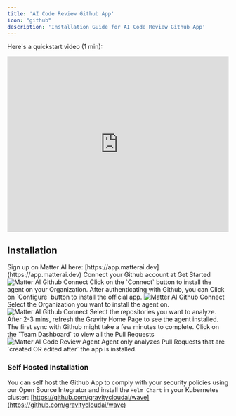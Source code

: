 ```yaml
---
title: 'AI Code Review Github App'
icon: "github"
description: 'Installation Guide for AI Code Review Github App'
---
```


Here's a quickstart video (1 min):

<iframe width="100%" height="400px" src="https://www.youtube.com/embed/Vm0At6mP8Tw" title="YouTube video player" frameborder="0" allow="accelerometer; autoplay; clipboard-write; encrypted-media; gyroscope; picture-in-picture; web-share" referrerpolicy="strict-origin-when-cross-origin" allowfullscreen></iframe>

## Installation

<Steps>

<Step title="Sign up on Matter AI">
Sign up on Matter AI here: [https://app.matterai.dev](https://app.matterai.dev)
</Step>
<Step title="Connect your Github account">
Connect your Github account at Get Started
<Frame>
<img
  className="block"
  src="/images/quickstart/quickstart-1.png"
  alt="Matter AI Github Connect"
/>
</Frame>
</Step>
<Step title="Login via Github">
Click on the `Connect` button to install the agent on your Organization. After authenticating with Github, you can Click on `Configure` button to install the official app.
<Frame>
<img
  className="block"
  src="/images/quickstart/quickstart-2.png"
  alt="Matter AI Github Connect"
/>
</Frame>
</Step>
<Step title="Select the Organization">
Select the Organization you want to install the agent on.
<Frame>
<img
  className="block"
  src="https://res.cloudinary.com/dor5uewzz/image/upload/v1739521859/gh-integration-3_hlswva.png"
  alt="Matter AI Github Connect"
/>
</Frame>
</Step>
<Step title="Select the repositories">
Select the repositories you want to analyze.
</Step>
<Step title="Refresh the Gravity Home Page">
After 2-3 mins, refresh the Gravity Home Page to see the agent installed.
<Note>The first sync with Github might take a few minutes to complete.</Note>
</Step>
<Step title="View the Team Dashboard">
Click on the `Team Dashboard` to view all the Pull Requests
<Frame>
<img
  className="block"
  src="/images/quickstart/quickstart-3.png"
  alt="Matter AI Code Review Agent"
/>
</Frame>
</Step>
<Step title="Create a new Pull Request">
<Note>
Agent only analyzes Pull Requests that are `created OR edited after` the app is installed.
</Note>
</Step>
</Steps>

### Self Hosted Installation
You can self host the Github App to comply with your security policies using our Open Source Integrator and install the `Helm Chart` in your Kubernetes cluster: [https://github.com/gravitycloudai/wave](https://github.com/gravitycloudai/wave)